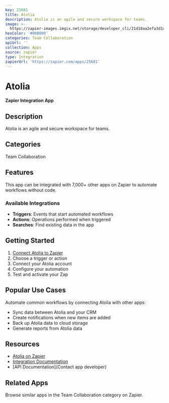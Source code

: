```yaml
---
key: 25681
title: Atolia
description: Atolia is an agile and secure workspace for teams.
image: >-
  https://zapier-images.imgix.net/storage/developer_cli/21d18aa2efa3d1aec3fbc2189ee277cd.png?auto=format%2Ccompress&ixlib=python-3.0.0&q=50
hexColor: '#000000'
categories: Team Collaboration
apiUrl: ''
collection: Apps
source: zapier
type: Integration
zapierUrl: 'https://zapier.com/apps/25681'
---
```

# Atolia

**Zapier Integration App**

## Description

Atolia is an agile and secure workspace for teams.

## Categories

Team Collaboration

## Features

This app can be integrated with 7,000+ other apps on Zapier to automate workflows without code.

### Available Integrations

- **Triggers**: Events that start automated workflows
- **Actions**: Operations performed when triggered
- **Searches**: Find existing data in the app

## Getting Started

1. [Connect Atolia to Zapier](https://zapier.com/apps/25681)
2. Choose a trigger or action
3. Connect your Atolia account
4. Configure your automation
5. Test and activate your Zap

## Popular Use Cases

Automate common workflows by connecting Atolia with other apps:

- Sync data between Atolia and your CRM
- Create notifications when new items are added
- Back up Atolia data to cloud storage
- Generate reports from Atolia data

## Resources

- [Atolia on Zapier](https://zapier.com/apps/25681)
- [Integration Documentation](https://zapier.com/apps/25681/integrations)
- [API Documentation](Contact app developer)

## Related Apps

Browse similar apps in the Team Collaboration category on Zapier.
